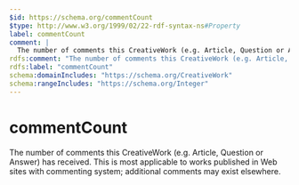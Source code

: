 ```yaml
---
$id: https://schema.org/commentCount
$type: http://www.w3.org/1999/02/22-rdf-syntax-ns#Property
label: commentCount
comment: |
  The number of comments this CreativeWork (e.g. Article, Question or Answer) has received. This is most applicable to works published in Web sites with commenting system; additional comments may exist elsewhere.
rdfs:comment: "The number of comments this CreativeWork (e.g. Article, Question or Answer) has received. This is most applicable to works published in Web sites with commenting system; additional comments may exist elsewhere."
rdfs:label: "commentCount"
schema:domainIncludes: "https://schema.org/CreativeWork"
schema:rangeIncludes: "https://schema.org/Integer"
---
```


# commentCount

The number of comments this CreativeWork (e.g. Article, Question or Answer) has received. This is most applicable to works published in Web sites with commenting system; additional comments may exist elsewhere.

